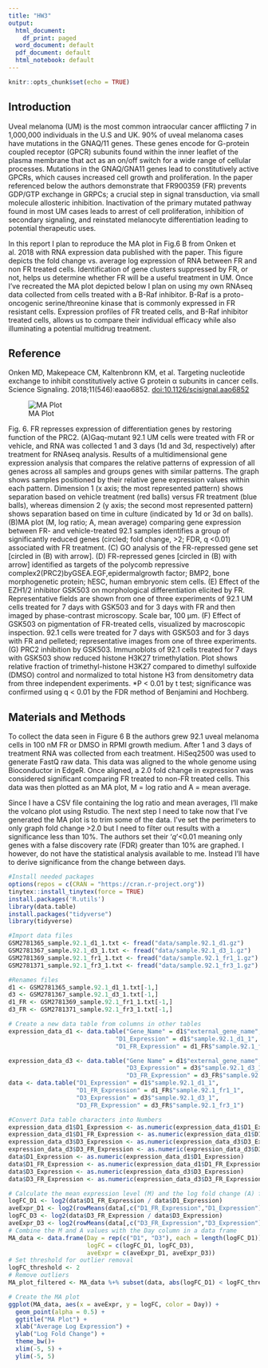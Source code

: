 ---
title: "HW3"
output:
  html_document:
    df_print: paged
  word_document: default
  pdf_document: default
  html_notebook: default
---
```{r setup, include=FALSE}
knitr::opts_chunk$set(echo = TRUE)
```
## Introduction

Uveal melanoma (UM) is the most common intraocular cancer afflicting 7 in 1,000,000 individuals in the U.S and UK. 90% of uveal melanoma cases have mutations in the GNAQ/11 genes. These genes encode for G-protein coupled receptor (GPCR) subunits found within the inner leaflet of the plasma membrane that act as an on/off switch for a wide range of cellular processes. Mutations in the GNAQ/GNA11 genes lead to constitutively active GPCRs, which causes increased cell growth and proliferation. In the paper referenced below the authors demonstrate that FR900359 (FR) prevents GDP/GTP exchange in GRPCs; a crucial step in signal transduction, via small molecule allosteric inhibition. Inactivation of the primary mutated pathway found in most UM cases leads to arrest of cell proliferation, inhibition of secondary signaling, and reinstated melanocyte differentiation leading to potential therapeutic uses.

In this report I plan to reproduce the MA plot in Fig.6 B from Onken et al. 2018 with RNA expression data published with the paper. This figure depicts the fold change vs. average log expression of RNA between FR and non FR treated cells. Identification of gene clusters suppressed by FR, or not, helps us determine whether FR will be a useful treatment in UM. Once I've recreated the MA plot depicted below I plan on using my own RNAseq data collected from cells treated with a B-Raf inhibitor. B-Raf is a proto-oncogenic serine/threonine kinase that is commonly expressed in FR resistant cells. Expression profiles of FR treated cells, and B-Raf inhibitor treated cells, allows us to compare their individual efficacy while also illuminating a potential multidrug treatment.

## Reference

Onken MD, Makepeace CM, Kaltenbronn KM, et al. Targeting nucleotide exchange to inhibit constitutively active G protein α subunits in cancer cells. Science Signaling. 2018;11(546):eaao6852. <doi:10.1126/scisignal.aao6852>

![MA Plot](Onken2018_MAplot.jpeg)

Fig. 6. FR represses expression of differentiation genes by restoring function of the PRC2. (A)Gaq-mutant 92.1 UM cells were treated with FR or vehicle, and RNA was collected 1 and 3 days (1d and 3d, respectively) after treatment for RNAseq analysis. Results of a multidimensional gene expression analysis that compares the relative patterns of expression of all genes across all samples and groups genes with similar patterns. The graph shows samples positioned by their relative gene expression values within each pattern. Dimension 1 (x axis; the most represented pattern) shows separation based on vehicle treatment (red balls) versus FR treatment (blue balls), whereas dimension 2 (y axis; the second most represented pattern) shows separation based on time in culture (indicated by 1d or 3d on balls). (B)MA plot (M, log ratio; A, mean average) comparing gene expression between FR- and vehicle-treated 92.1 samples identifies a group of significantly reduced genes (circled; fold change, \>2; FDR, q \<0.01) associated with FR treatment. (C) GO analysis of the FR-repressed gene set [circled in (B) with arrow]. (D) FR-repressed genes [circled in (B) with arrow] identified as targets of the polycomb repressive complex2(PRC2)byGSEA.EGF,epidermalgrowth factor; BMP2, bone morphogenetic protein; hESC, human embryonic stem cells. (E) Effect of the EZH1/2 inhibitor GSK503 on morphological differentiation elicited by FR. Representative fields are shown from one of three experiments of 92.1 UM cells treated for 7 days with GSK503 and for 3 days with FR and then imaged by phase-contrast microscopy. Scale bar, 100 μm. (F) Effect of GSK503 on pigmentation of FR-treated cells, visualized by macroscopic inspection. 92.1 cells were treated for 7 days with GSK503 and for 3 days with FR and pelleted; representative images from one of three experiments. (G) PRC2 inhibition by GSK503. Immunoblots of 92.1 cells treated for 7 days with GSK503 show reduced histone H3K27 trimethylation. Plot shows relative fraction of trimethyl-histone H3K27 compared to dimethyl sulfoxide (DMSO) control and normalized to total histone H3 from densitometry data from three independent experiments. \*P \< 0.01 by t test; significance was confirmed using q \< 0.01 by the FDR method of Benjamini and Hochberg.

## Materials and Methods

To collect the data seen in Figure 6 B the authors grew 92.1 uveal melanoma cells in 100 nM FR or DMSO in RPMI growth medium. After 1 and 3 days of treatment RNA was collected from each treatment. HiSeq2500 was used to generate FastQ raw data. This data was aligned to the whole genome using Bioconductor in EdgeR. Once aligned, a 2.0 fold change in expression was considered significant comparing FR treated to non-FR treated cells. This data was then plotted as an MA plot, M = log ratio and A = mean average.

Since I have a CSV file containing the log ratio and mean averages, I'll make the volcano plot using Rstudio. The next step I need to take now that I've generated the MA plot is to trim some of the data. I've set the perimeters to only graph fold change \>2.0 but I need to filter out results with a significance less than 10%. The authors set their '*q*'\<0.01 meaning only genes with a false discovery rate (FDR) greater than 10% are graphed. I however, do not have the statistical analysis available to me. Instead I'll have to derive significance from the change between days.

```{r message=FALSE, warning=FALSE}
#Install needed packages 
options(repos = c(CRAN = "https://cran.r-project.org"))
tinytex::install_tinytex(force = TRUE)
install.packages('R.utils')
library(data.table)
install.packages("tidyverse")
library(tidyverse)
```
```{r}
#Import data files 
GSM2781365_sample.92.1_d1_1.txt <- fread("data/sample.92.1_d1.gz")
GSM2781367_sample.92.1_d3_1.txt <- fread("data/sample.92.1_d3_1.gz")
GSM2781369_sample.92.1_fr1_1.txt <- fread("data/sample.92.1_fr1_1.gz")
GSM2781371_sample.92.1_fr3_1.txt <- fread("data/sample.92.1_fr3_1.gz")
```
```{r}
#Renames files 
d1 <- GSM2781365_sample.92.1_d1_1.txt[-1,]
d3 <- GSM2781367_sample.92.1_d3_1.txt[-1,]
d1_FR <- GSM2781369_sample.92.1_fr1_1.txt[-1,]
d3_FR <- GSM2781371_sample.92.1_fr3_1.txt[-1,]
```

```{r}

# Create a new data table from columns in other tables
expression_data_d1 <- data.table("Gene_Name" = d1$"external_gene_name",
                              "D1_Expression" = d1$"sample.92.1_d1_1",
                              "D1_FR_Expression" = d1_FR$"sample.92.1_fr1_1")

expression_data_d3 <- data.table("Gene Name" = d1$"external_gene_name",
                                 "D3_Expression" = d3$"sample.92.1_d3_1",
                                 "D3_FR_Expression" = d3_FR$"sample.92.1_fr3_1")
data <- data.table("D1_Expression" = d1$"sample.92.1_d1_1",
                   "D1_FR_Expression" = d1_FR$"sample.92.1_fr1_1",
                   "D3_Expression" = d3$"sample.92.1_d3_1",
                   "D3_FR_Expression" = d3_FR$"sample.92.1_fr3_1")
```

```{r}
#Convert Data table characters into Numbers 
expression_data_d1$D1_Expression <- as.numeric(expression_data_d1$D1_Expression)
expression_data_d1$D1_FR_Expression <- as.numeric(expression_data_d1$D1_FR_Expression)
expression_data_d3$D3_Expression <- as.numeric(expression_data_d3$D3_Expression)
expression_data_d3$D3_FR_Expression <- as.numeric(expression_data_d3$D3_FR_Expression)
data$D1_Expression <- as.numeric(expression_data_d1$D1_Expression)
data$D1_FR_Expression <- as.numeric(expression_data_d1$D1_FR_Expression)
data$D3_Expression <- as.numeric(expression_data_d3$D3_Expression)
data$D3_FR_Expression <- as.numeric(expression_data_d3$D3_FR_Expression)
```

```{r echo=TRUE}
# Calculate the mean expression level (M) and the log fold change (A) for each gene
logFC_D1 <- log2(data$D1_FR_Expression / data$D1_Expression)
aveExpr_D1 <- log2(rowMeans(data[,c("D1_FR_Expression","D1_Expression")], na.rm = TRUE))
logFC_D3 <- log2(data$D3_FR_Expression / data$D3_Expression)
aveExpr_D3 <- log2(rowMeans(data[,c("D3_FR_Expression","D3_Expression")], na.rm = TRUE))
# Combine the M and A values with the Day column in a data frame
MA_data <- data.frame(Day = rep(c("D1", "D3"), each = length(logFC_D1)),
                      logFC = c(logFC_D1, logFC_D3),
                      aveExpr = c(aveExpr_D1, aveExpr_D3))
# Set threshold for outlier removal
logFC_threshold <- 2
# Remove outliers
MA_plot_filtered <- MA_data %+% subset(data, abs(logFC_D1) < logFC_threshold & logFC_D1 > 2)

# Create the MA plot
ggplot(MA_data, aes(x = aveExpr, y = logFC, color = Day)) +
  geom_point(alpha = 0.5) +
  ggtitle("MA Plot") +
  xlab("Average Log Expression") +
  ylab("Log Fold Change") +
  theme_bw()+
  xlim(-5, 5) +
  ylim(-5, 5)
```
